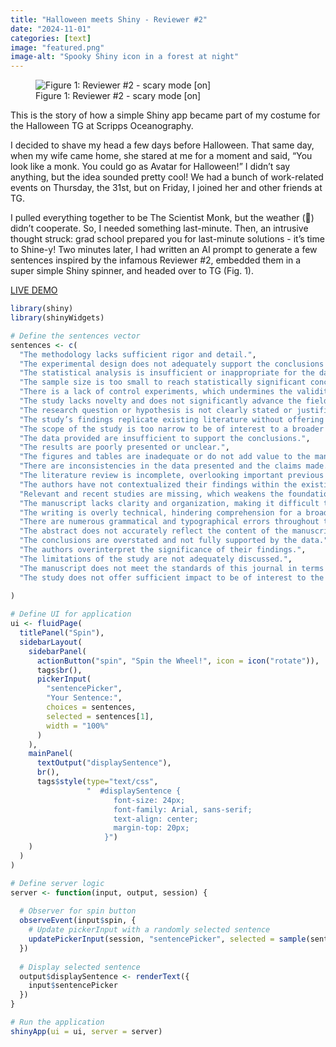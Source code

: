 ```yaml
---
title: "Halloween meets Shiny - Reviewer #2"
date: "2024-11-01"
categories: [text]
image: "featured.png"
image-alt: "Spooky Shiny icon in a forest at night"
---
```


![Figure 1: Reviewer #2 - scary mode \[on\]](./reviewer2_custome.png)

This is the story of how a simple Shiny app became part of my costume for the Halloween TG at Scripps Oceanography.

I decided to shave my head a few days before Halloween. That same day, when my wife came home, she stared at me for a moment and said, "You look like a monk. You could go as Avatar for Halloween!" I didn't say anything, but the idea sounded pretty cool! We had a bunch of work-related events on Thursday, the 31st, but on Friday, I joined her and other friends at TG.

I pulled everything together to be The Scientist Monk, but the weather (🥶) didn’t cooperate. So, I needed something last-minute. Then, an intrusive thought struck: grad school prepared you for last-minute solutions - it’s time to Shine-y! Two minutes later, I had written an AI prompt to generate a few sentences inspired by the infamous Reviewer #2, embedded them in a super simple Shiny spinner, and headed over to TG (Fig. 1).

[LIVE DEMO](https://wrodriguez.shinyapps.io/spinner/)

```r
library(shiny)
library(shinyWidgets)

# Define the sentences vector
sentences <- c(
  "The methodology lacks sufficient rigor and detail.",
  "The experimental design does not adequately support the conclusions drawn.",
  "The statistical analysis is insufficient or inappropriate for the data presented.",
  "The sample size is too small to reach statistically significant conclusions.",
  "There is a lack of control experiments, which undermines the validity of the findings.",
  "The study lacks novelty and does not significantly advance the field.",
  "The research question or hypothesis is not clearly stated or justified.",
  "The study’s findings replicate existing literature without offering new insights.",
  "The scope of the study is too narrow to be of interest to a broader audience.",
  "The data provided are insufficient to support the conclusions.",
  "The results are poorly presented or unclear.",
  "The figures and tables are inadequate or do not add value to the manuscript.",
  "There are inconsistencies in the data presented and the claims made.",
  "The literature review is incomplete, overlooking important previous work.",
  "The authors have not contextualized their findings within the existing body of research.",
  "Relevant and recent studies are missing, which weakens the foundation of the research.",
  "The manuscript lacks clarity and organization, making it difficult to follow.",
  "The writing is overly technical, hindering comprehension for a broader audience.",
  "There are numerous grammatical and typographical errors throughout the paper.",
  "The abstract does not accurately reflect the content of the manuscript.",
  "The conclusions are overstated and not fully supported by the data.",
  "The authors overinterpret the significance of their findings.",
  "The limitations of the study are not adequately discussed.",
  "The manuscript does not meet the standards of this journal in terms of scope or quality.",
  "The study does not offer sufficient impact to be of interest to the journal’s audience."
  
)

# Define UI for application
ui <- fluidPage(
  titlePanel("Spin"),
  sidebarLayout(
    sidebarPanel(
      actionButton("spin", "Spin the Wheel!", icon = icon("rotate")),
      tags$br(),
      pickerInput(
        "sentencePicker", 
        "Your Sentence:", 
        choices = sentences, 
        selected = sentences[1],
        width = "100%"
      )
    ),
    mainPanel(
      textOutput("displaySentence"),
      br(),
      tags$style(type="text/css",
                 "  #displaySentence { 
                       font-size: 24px;
                       font-family: Arial, sans-serif;
                       text-align: center;
                       margin-top: 20px;
                     }")
    )
  )
)

# Define server logic
server <- function(input, output, session) {
  
  # Observer for spin button
  observeEvent(input$spin, {
    # Update pickerInput with a randomly selected sentence
    updatePickerInput(session, "sentencePicker", selected = sample(sentences, 1))
  })
  
  # Display selected sentence
  output$displaySentence <- renderText({
    input$sentencePicker
  })
}

# Run the application 
shinyApp(ui = ui, server = server)
```

